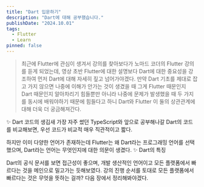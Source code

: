 ```yaml
---
title: "Dart 입문하기"
description: "Dart에 대해 공부했습니다."
publishDate: "2024.10.01"
tags:
  - Flutter
  - Learn
pinned: false
---
```


>최근에 Flutter에 관심이 생겨서 강의를 찾아보다가 노마드 코더의 Flutter 강의를 듣게 되었는데, 영상 초반 Flutter에 대한 설명보다 Dart에 대한 중요성을 강조하여 먼저 Dart에 대해 자세히 짚고 넘어가야겠다. 만약 Dart 기초를 제대로 잡고 가지 않으면 나중에 이해가 안가는 것이 생겼을 때 그게 Flutter 때문인지 Dart 때문인지 알아차리기 힘들뿐만 아니라 나중에 문제가 발생했을 때 두 가지를 동시에 배워야하기 때문에 힘들다고 하니 Dart와 Flutter 이 둘의 상관관계에 대해 더욱 더 궁금해져간다.

✨ Dart 코드의 생김새
가장 자주 썼던 TypeScript와 앞으로 공부해나갈 Dart의 코드를 비교해보면, 우선 코드가 비교적 매우 직관적이고 짧다.


하지만 이미 다양한 언어가 존재하는데 Flutter는 왜 Dart라는 프로그래밍 언어를 선택했으며, Dart라는 언어는 무엇인지에 대한 의문이 생겼다.
✨ Dart의 특징


Dart의 공식 문서를 보면 접근성이 좋으며, 개발 생산적인 언어이고 모든 플랫폼에서 빠르다는 것을 메인으로 밀고가는 듯해보였다. 강의 진행 순서를 토대로 모든 플랫폼에서 빠르다는 것은 무엇을 뜻하는 걸까? 다음 장에서 정리해봐야겠다.